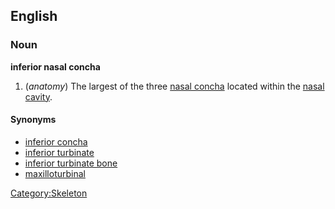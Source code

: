 {{wikipedia}}
==English==
===Noun===
'''inferior nasal concha'''

# (''anatomy'') The largest of the three [[nasal concha]] located within the [[nasal cavity]].

====Synonyms====
*[[inferior concha]]
*[[inferior turbinate]]
*[[inferior turbinate bone]]
*[[maxilloturbinal]]

[[Category:Skeleton]]